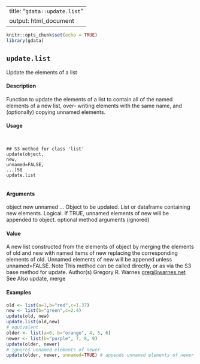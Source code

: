 
---
title: "``gdata::update.list``"
output: html_document
---
  
```r
knitr::opts_chunk$set(echo = TRUE)
library(gdata)
```
## ``update.list``
Update the elements of a list

#### Description

Function to update the elements of a list to contain all of the named elements of a new list, over-
writing elements with the same name, and (optionally) copying unnamed elements.

#### Usage
<pre><code>

## S3 method for class 'list'
update(object,
new,
unnamed=FALSE,
...)58
update.list

</code></pre>
#### Arguments

object
new
unnamed
...
Object to be updated.
List or dataframe containing new elements.
Logical. If TRUE, unnamed elements of new will be appended to object.
optional method arguments (ignored)

#### Value

A new list constructed from the elements of object by merging the elements of old and new with
named items of new replacing the corresponding elements of old. Unnamed elements of new will
be appened unless unnamed=FALSE.
Note
This method can be called directly, or as via the S3 base method for update.
Author(s)
Gregory R. Warnes <greg@warnes.net>
See Also
update, merge

#### Examples
```r

old <- list(a=1,b="red",c=1.37)
new <- list(b="green",c=2.4)
update(old, new)
update.list(old,new)
# equivalent
older <- list(a=0, b="orange", 4, 5, 6)
newer <- list(b="purple", 7, 8, 9)
update(older, newer)
# ignores unnamed elements of newer
update(older, newer, unnamed=TRUE) # appends unnamed elements of newer
```

